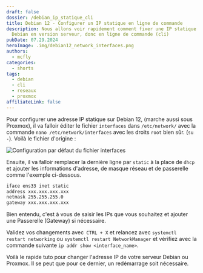 ```yaml
---
draft: false
dossier: /debian_ip_statique_cli
title: Debian 12 - Configurer un IP statique en ligne de commande
description: Nous allons voir rapidement comment fixer une IP statique sur une
  Debian en version serveur, donc en ligne de commande (cli)
pubDate: 07.29.2024
heroImage: .img/debian12_network_interfaces.png
authors:
  - mcfly
categories:
  - shorts
tags:
  - debian
  - cli
  - reseaux
  - proxmox
affiliateLink: false
---
```

Pour configurer une adresse IP statique sur Debian 12, (marche aussi sous Proxmox), il va falloir éditer le fichier `interfaces` dans `/etc/network/` avec la commande `nano /etc/network/interfaces` avec les droits `root` bien sûr. (`su -`).
Voilà le fichier d'origine :

![Configuration par défaut du fichier interfaces](.img/interfaces_defaut.png "Configuration par défaut du fichier interfaces")

Ensuite, il va falloir remplacer la dernière ligne par `static` à la place de `dhcp` et ajouter les informations d'adresse, de masque réseau et de passerelle comme l'exemple ci-dessous.

```bash
iface ens33 inet static
address xxx.xxx.xxx.xxx
netmask 255.255.255.0
gateway xxx.xxx.xxx.xxx
```

<Alert type="info">Bien entendu, c'est à vous de saisir les IPs que vous souhaitez et ajouter une Passerelle (Gateway) si nécessaire.</Alert>

Validez vos changements avec` CTRL + X` et relancez avec `systemctl restart networking` ou `systemctl restart NetworkManager` et vérifiez avec la commande suivante `ip addr show <interface_name>`.



Voilà le rapide tuto pour changer l'adresse IP de votre serveur Debian ou Proxmox. Il se peut que pour ce dernier, un redémarrage soit nécessaire.
